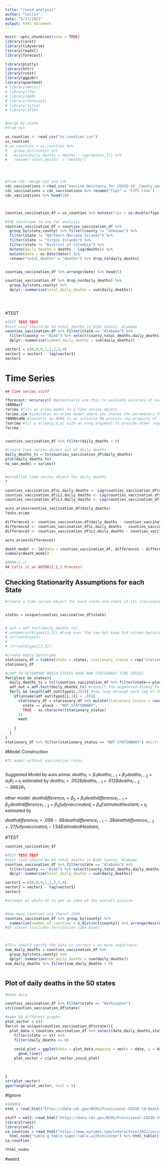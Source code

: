 ```yaml
---
title: "covid_analysis"
author: "Collin"
date: "5/17/2021"
output: html_document
---
```


```r
knitr::opts_chunk$set(echo = TRUE)
library(caret)
library(tidyverse)
library(readxl)
library(forecast)

library(plotly)
library(httr)
library(rvest)
library(ggpubr)
library(quantmod)
# library(Hmisc)
# library(lfe)
# library(AER)
# library(forecast)
# library(astsa)
# library(aTSA)


#merge by state
#from nyt

us_counties <- read_csv("us-counties.csv")
us_counties
# us_counties = us_counties %>% 
#   group_by(county) %>% 
#   mutate(daily_deaths = deaths - lag(deaths,1)) %>% 
#   rename("total_deaths" = "deaths")




#from cdc- merge nyt and cdc
cdc_vaccinations <-read_csv("Vaccine_Hesitancy_for_COVID-19__County_and_local_estimates.csv")
cdc_vaccinations = cdc_vaccinations %>% rename("fips" = `FIPS Code`)
cdc_vaccinations %>% head(10)



counties_vaccination_df = us_counties %>% mutate(fips = as.double(fips)) %>% left_join(cdc_vaccinations,by = "fips")

#THE dataframe to use for analysis
counties_vaccination_df = counties_vaccination_df %>% 
  group_by(state,county) %>% filter(county != "Unknown") %>% 
  filter(state != "Northern Mariana Islands") %>% 
  filter(state != "Virgin Islands") %>% 
  filter(state != "District of Columbia") %>% 
  mutate(daily_deaths = deaths - lag(deaths)) %>% 
  mutate(date = as.Date(date)) %>% 
  rename("total_deaths" = "deaths") %>% drop_na(daily_deaths)


counties_vaccination_df %>% arrange(date) %>% head(5)

counties_vaccination_df %>% drop_na(daily_deaths) %>% 
  group_by(state,county) %>% 
  dplyr::summarize(total_daily_deaths = sum(daily_deaths))
  
  
  
```


#TEST
```r
#TEST TEST TEST
#test case should be 64 total deaths in Bibb County, Alabama
counties_vaccination_df %>% filter(state == "Alabama") %>% 
  filter(county == "Bibb") %>% select(county,total_deaths,daily_deaths) %>% drop_na(daily_deaths) %>% 
  dplyr::summarize(summed_daily_deaths = sum(daily_deaths))

vector1 = c(0,0,0,1,1,2,3,4)
vector2 = vector1 - lag(vector1)
vector2
```


# Time Series
```r
## Time series stuff

?forecast::accuracy() #potentially use this to evaluate accuracy of our model when we validate the model on test data
?ARMAacf
?arima #fits an arima model to a time series object
?arima.sim #simulates an arima model where you choose the parameters for ar and ma
?ARMAtoMA #converts an ARMA to an infinite MA process (by property of invertibility)
?sarima #fit a arima(p,d,q) with an xreg argument to provide other regressors
?arima


counties_vaccination_df %>% filter(daily_deaths < 0)

#create time series object out of daily deaths
daily_deaths_ts = ts(counties_vaccination_df$daily_deaths)
plot(daily_deaths_ts)
no_vax_model = sarima()


#establish time series object for daily deaths
?

counties_vaccination_df$L.daily_deaths <- Lag(counties_vaccination_df$daily_deaths, 1)
counties_vaccination_df$L2.daily_deaths <- Lag(counties_vaccination_df$daily_deaths, 2)
counties_vaccination_df$L3.daily_deaths <- Lag(counties_vaccination_df$daily_deaths, 3)

auto.arima(counties_vaccination_df$daily_deaths)
?auto.arima

difference1 <- counties_vaccination_df$daily_deaths - counties_vaccination_df$L.daily_deaths
difference2 <- counties_vaccination_df$L.daily_deaths - counties_vaccination_df$L2.daily_deaths
difference3 <- counties_vaccination_df$L2.daily_deaths - counties_vaccination_df$L3.daily_deaths

auto.arima(difference1)

death_model <- lm(data = counties_vaccination_df, difference1 ~ difference2 + difference3 + counties_vaccination_df$`Percent adults fully vaccinated against COVID-19` + counties_vaccination_df$`Estimated hesitant`)
summary(death_model)

#ARMA(2,1)
## Calls it an ARIMA(2,1,1 Process)
```



## Checking Stationarity Assumptions for each State
```r
#create a time series object for each state and check if its stationary 


states = unique(counties_vaccination_df$state)


# out = adf.test(daily_deaths_ts)
# unname(out$type1[1,3]) #loop over the row but keep 3rd column because thats the p-value
# str(out$type1)
# 
# str(out$type1[1,3])

#create empty dataframe
stationary_df = tibble(state = states, stationary_status = rep("stationary",length(states)) )
stationary_df

#LOOP TO DETERMINE WHICH STATES HAVE NON STATIONARY TIME SERIES
for(place in states){ 
  daily_deaths_ts = ts((counties_vaccination_df %>% filter(state== place))$daily_deaths, frequency = 1) #first create a ts object
  adf_out = adf.test(daily_deaths_ts) #conduct the augmented-dickey fuller test for stationarity on the time series object
  for(i in length(adf_out$type1[,3])){ #now loop through each lag of the adf.test output. if find a p-value > .05, conclude not stationary 
    if(unname(adf_out$type1[i,3]) > .05){
      stationary_df = stationary_df %>% mutate(stationary_status = case_when(
        state == place ~ "NOT STATIONARY",
        TRUE ~ as.character(stationary_status)
      ))
      next
      
    }
  }  
}
stationary_df %>% filter(stationary_status == "NOT STATIONARY") #District of Columbia only non-stationary 

```




#Model Construction
```r
#TS model without vaccination rates



```

Suggested Model by auto.arima: 
$deaths_i = \beta_1deaths_{i-1} + \beta_2deaths_{i-2} + \alpha_1\theta_1 + \epsilon_i$ estimated by $deaths_i = .0528deaths_{i-1} + .0128deaths_{i-2} -.9862\theta_1$

other model: 
$deathdifference_i = \beta_0 + \beta_1deathdifference_{i-1} + \beta_2deathdifference_{i-2} + \beta_3fullyvaccinated_{i} + \beta_4EstimatedHesitant_i + \epsilon_i$ estimated by 

$deathdifference_i = .099 - .68deathdifference_{i-1} - .38deathdifference_{i-2} + .27fullyvaccinated_{i} - 1.54EstimatedHesitant_i$


#TEST
```r
counties_vaccination_df

#TEST TEST TEST
#test case should be 64 total deaths in Bibb County, Alabama
counties_vaccination_df %>% filter(state == "Alabama") %>% 
  filter(county == "Bibb") %>% select(county,total_deaths,daily_deaths) %>% drop_na(daily_deaths) %>% 
  dplyr::summarize(total_daily_deaths = sum(daily_deaths))

vector1 = c(0,0,0,1,1,2,3,4)
vector2 = vector1 - lag(vector1)
vector2
```


```r
#attempt at whole US to get an idea of the overall picture


#how many counties are there? 1930
counties_vaccination_df %>% group_by(county) %>% 
  summarize(number_of_counties = n_distinct(county)) %>% arrange(desc(number_of_counties))
#55 states (includes territories like Guam)



#This should verify the data is correct-> no more negativess
sum_daily_deaths = counties_vaccination_df %>% 
  group_by(state,county) %>% 
  dplyr::summarize(sum_daily_deaths = sum(daily_deaths))
sum_daily_deaths %>% filter(sum_daily_deaths < 0)



```






## Plot of daily deaths in the 50 states
```r
#make data

counties_vaccination_df %>% filter(state == "Washington")
str(counties_vaccination_df$state)

#make 50 different graphs
plot_vector = c()
for(st in unique(counties_vaccination_df$state)){
  plot_data = counties_vaccination_df %>% select(date,daily_deaths,state) %>% 
    filter(state == st) %>% 
    filter(daily_deaths >= 0) 
    
    covid_plot = ggplot(data = plot_data,mapping = aes(x = date, y = daily_deaths, color = state))+
      geom_line()
    plot_vector = c(plot_vector,covid_plot)
    
  
  
}
str(plot_vector)
ggarrange(plot_vector, ncol = 5)
```









#Ignore
```r

#IGNORE
html = read_html("https://data.cdc.gov/NCHS/Provisional-COVID-19-Death-Counts-in-the-United-St/kn79-hsxy")

stuff = xml2::read_html("https://data.cdc.gov/NCHS/Provisional-COVID-19-Death-Counts-in-the-United-St/kn79-hsxy")
library(rvest)
library(xml2)
ca_counties = read_html("https://www.nytimes.com/interactive/2021/us/california-covid-cases.html") %>% 
  html_node("table.g-table.super-table.withchildren") %>% html_table()
ca_counties

?html_nodes
```




#weird
```r


```

